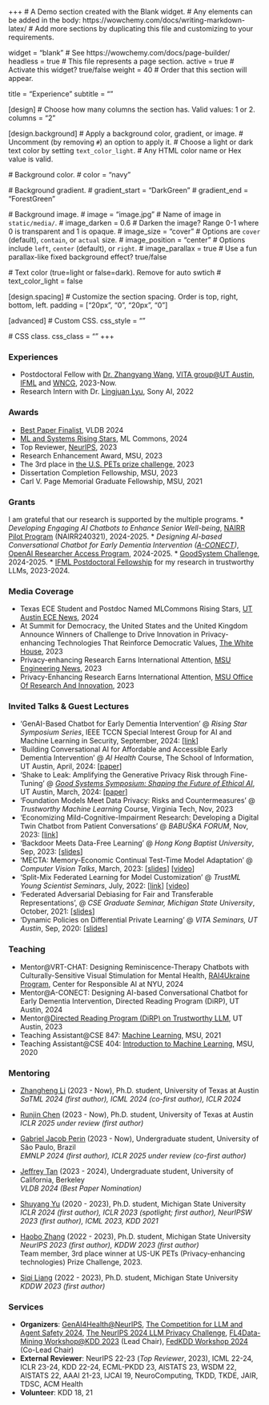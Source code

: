 +++
# A Demo section created with the Blank widget.
# Any elements can be added in the body: https://wowchemy.com/docs/writing-markdown-latex/
# Add more sections by duplicating this file and customizing to your requirements.

widget = "blank"  # See https://wowchemy.com/docs/page-builder/
headless = true  # This file represents a page section.
active = true  # Activate this widget? true/false
weight = 40  # Order that this section will appear.

title = "Experience"
subtitle = ""

[design]
  # Choose how many columns the section has. Valid values: 1 or 2.
  columns = "2"

[design.background]
  # Apply a background color, gradient, or image.
  #   Uncomment (by removing `#`) an option to apply it.
  #   Choose a light or dark text color by setting `text_color_light`.
  #   Any HTML color name or Hex value is valid.

  # Background color.
  # color = "navy"
  
  # Background gradient.
  # gradient_start = "DarkGreen"
  # gradient_end = "ForestGreen"
  
  # Background image.
  # image = "image.jpg"  # Name of image in `static/media/`.
  # image_darken = 0.6  # Darken the image? Range 0-1 where 0 is transparent and 1 is opaque.
  # image_size = "cover"  #  Options are `cover` (default), `contain`, or `actual` size.
  # image_position = "center"  # Options include `left`, `center` (default), or `right`.
  # image_parallax = true  # Use a fun parallax-like fixed background effect? true/false
  
  # Text color (true=light or false=dark). Remove for auto swtich
  # text_color_light = false

[design.spacing]
  # Customize the section spacing. Order is top, right, bottom, left.
  padding = ["20px", "0", "20px", "0"]

[advanced]
 # Custom CSS. 
 css_style = ""
 
 # CSS class.
 css_class = ""
+++

### Experiences

* Postdoctoral Fellow with [Dr. Zhangyang Wang](https://vita-group.github.io/), [VITA group@UT Austin](https://vita-group.github.io/), [IFML](https://www.ifml.institute/) and [WNCG](https://www.ece.utexas.edu/research/groups/wireless-networking-and-communications-group-wncg), 2023-Now.
* Research Intern with Dr. [Lingjuan Lyu](https://sites.google.com/view/lingjuan-lyu/home), Sony AI, 2022

### Awards

* [Best Paper Finalist](https://llm-pbe.github.io/home), VLDB 2024
* [ML and Systems Rising Stars](https://mlcommons.org/2024/06/2024-mlc-rising-stars/), ML Commons, 2024
* Top Reviewer, [NeurIPS](https://neurips.cc/Conferences/2023/ProgramCommittee#top-reivewers), 2023
* Research Enhancement Award, MSU, 2023
* The 3rd place in [the U.S. PETs prize challenge](https://drivendata.co/blog/federated-learning-pets-prize-winners-phases-2-3), 2023
* Dissertation Completion Fellowship, MSU, 2023
* Carl V. Page Memorial Graduate Fellowship, MSU, 2021
<!-- * Student Travel Award, KDD, 2018 -->
<!-- * Outstanding Freshman Scholarship, USTC, 2015 -->

### Grants

I am grateful that our research is supported by the multiple programs.
* <i>Developing Engaging AI Chatbots to Enhance Senior Well-being</i>, [NAIRR Pilot Program](https://nairrpilot.org/opportunities/allocations) (NAIRR240321), 2024-2025.
* <i>Designing AI-based Conversational Chatbot for Early Dementia Intervention ([A-CONECT](https://a-conect.github.io/))</i>, [OpenAI Researcher Access Program](https://openai.com/form/researcher-access-program/), 2024-2025.
* [GoodSystem Challenge](https://ifml.institute/events), 2024-2025.
* [IFML Postdoctoral Fellowship](https://ifml.institute/events) for my research in trustworthy LLMs, 2023-2024.

### Media Coverage

* Texas ECE Student and Postdoc Named MLCommons Rising Stars, [UT Austin ECE News](https://www.ece.utexas.edu/news/texas-ece-student-and-postdoc-named-mlcommons-rising-stars), 2024
* At Summit for Democracy, the United States and the United Kingdom Announce Winners of Challenge to Drive Innovation in Privacy-enhancing Technologies That Reinforce Democratic Values, [The White House](https://www.whitehouse.gov/ostp/news-updates/2023/03/31/us-uk-annouce-winners-innovation-pets-democratic-values/), 2023
* Privacy-enhancing Research Earns International Attention, [MSU Engineering News](https://engineering.msu.edu/news-events/news/2023/04/04/privacy-enhancing-research-earns-international-attention), 2023
* Privacy-Enhancing Research Earns International Attention, [MSU Office Of Research And Innovation](https://research.msu.edu/news/privacy-enhancing-research-earns-international-attention), 2023

### Invited Talks & Guest Lectures

* 'GenAI-Based Chatbot for Early Dementia Intervention' @ *Rising Star Symposium Series*, IEEE TCCN Special Interest Group for AI and Machine Learning in Security, September, 2024: [[link](https://sites.google.com/view/ieee-comsoc-tccn-sig-aiml-sec/rising-star-symposium)]
* 'Building Conversational AI for Affordable and Accessible Early Dementia Intervention' @ *AI Health* Course, The School of Information, UT Austin, April, 2024: [[paper](/publication/2024_a_conect)]
* 'Shake to Leak: Amplifying the Generative Privacy Risk through Fine-Tuning' @ *[Good Systems Symposium: Shaping the Future of Ethical AI](https://gssymposium2024.splashthat.com/)*, UT Austin, March, 2024: [[paper](/publication/2023finetune_privacy)]
* 'Foundation Models Meet Data Privacy: Risks and Countermeasures' @ *Trustworthy Machine Learning* Course, Virginia Tech, Nov, 2023
* 'Economizing Mild-Cognitive-Impairment Research: Developing a Digital Twin Chatbot from Patient Conversations' @ *BABUŠKA FORUM*, Nov, 2023: [[link](https://oden.utexas.edu/news-and-events/events/1852---Junyuan%20Hong/)]
* 'Backdoor Meets Data-Free Learning' @ *Hong Kong Baptist University*, Sep, 2023: [[slides](files/HK_TMLR_Group_Backdoor_Talk.pdf)]
* 'MECTA: Memory-Economic Continual Test-Time Model Adaptation' @ *Computer Vision Talks*, March, 2023: [[slides](files/mecta_CVT.pdf)] [[video](https://www.youtube.com/watch?v=sdp6oZtxW4c)]
* 'Split-Mix Federated Learning for Model Customization' @ *TrustML Young Scientist Seminars*, July, 2022: [[link](https://trustmlresearch.github.io/seminar-talks/index_junyuan_hong.html)] [[video](https://www.youtube.com/watch?v=VA2XsCA6k9s)]
* 'Federated Adversarial Debiasing for Fair and Transferable Representations', @ *CSE Graduate Seminar, Michigan State University*, October, 2021: [[slides](files/MSU_seminar_102021.pdf)]
* 'Dynamic Policies on Differential Private Learning' @ *VITA Seminars, UT Austin*, Sep, 2020: [[slides](files/Dynamic%20Policies%20on%20DP%20learning.pdf)]

### Teaching

* Mentor@VRT-CHAT: Designing Reminiscence-Therapy Chatbots with Culturally-Sensitive Visual Stimulation for Mental Health, [RAI4Ukraine Program](https://airesponsibly.net/RAIforUkraine/), Center for Responsible AI at NYU, 2024
* Mentor@A-CONECT: Designing AI-based Conversational Chatbot for Early Dementia Intervention, Directed Reading Program (DiRP), UT Austin, 2024
* Mentor@[Directed Reading Program (DiRP) on Trustworthy LLM](/project/dirp-trust-llm/), UT Austin, 2023
* Teaching Assistant@CSE 847: [Machine Learning](https://msu-ml.github.io/), MSU, 2021
* Teaching Assistant@CSE 404: [Introduction to Machine Learning](https://msu-ml.github.io/), MSU, 2020

### Mentoring

<!-- Co-mentored with my advisor:
* Zhangheng Li, PhD student at UTAustin, GenAI Privacy ([SaTML'24](publication/2023finetune_privacy/))
* Haobo Zhang, PhD student at MSU, DL Privacy ([NeurIPS'23](publication/2023neurips_i2f/))
* Shuyang Yu, PhD student at MSU, AI Security ([ICLR'24](publication/2023one_image_watermark/), [ICML'23](publication/datafree_backdoor2023icml/), [ICLR'23 Spotlight](publication/foster2023/)) -->

- [Zhangheng Li](https://scholar.google.com/citations?user=NZCLqZMAAAAJ&hl=zh-CN) (2023 - Now), Ph.D. student, University of Texas at Austin  
  _SaTML 2024 (first author), ICML 2024 (co-first author), ICLR 2024_

- [Runjin Chen](https://chenrunjin.github.io/) (2023 - Now), Ph.D. student, University of Texas at Austin  
  _ICLR 2025 under review (first author)_

- [Gabriel Jacob Perin](https://scholar.google.com/citations?user=Ihn-OugAAAAJ&hl=en) (2023 - Now), Undergraduate student, University of São Paulo, Brazil  
  _EMNLP 2024 (first author), ICLR 2025 under review (co-first author)_

- [Jeffrey Tan](https://www.linkedin.com/in/tanjeffreyz/) (2023 - 2024), Undergraduate student, University of California, Berkeley  
  _VLDB 2024 (Best Paper Nomination)_

- [Shuyang Yu](https://scholar.google.com.hk/citations?user=ftBPf3oAAAAJ&hl=en) (2020 - 2023), Ph.D. student, Michigan State University  
  _ICLR 2024 (first author), ICLR 2023 (spotlight; first author), NeurIPSW 2023 (first author), ICML 2023, KDD 2021_

- [Haobo Zhang](https://scholar.google.com/citations?user=uiNEZZQAAAAJ&hl=en) (2022 - 2023), Ph.D. student, Michigan State University  
  _NeurIPS 2023 (first author), KDDW 2023 (first author)_  
  Team member, 3rd place winner at US-UK PETs (Privacy-enhancing technologies) Prize Challenge, 2023.

- [Siqi Liang](https://agentds.github.io/) (2022 - 2023), Ph.D. student, Michigan State University  
  _KDDW 2023 (first author)_

### Services

* **Organizers**: [GenAI4Health@NeurIPS](https://genai4health.github.io/), [The Competition for LLM and Agent Safety 2024](https://www.llmagentsafetycomp24.com/), [The NeurIPS 2024 LLM Privacy Challenge](https://llm-pc.github.io/), [FL4Data-Mining Workshop@KDD 2023](https://fl4data-mining.github.io/) (Lead Chair), [FedKDD Workshop 2024](https://fedkdd.github.io/) (Co-Lead Chair)
* **External Reviewer**: NeurIPS 22-23 (*Top Reviewer*, 2023), ICML 22-24, ICLR 23-24, KDD 22-24, ECML-PKDD 23, AISTATS 23, WSDM 22, AISTATS 22, AAAI 21-23, IJCAI 19, NeuroComputing, TKDD, TKDE, JAIR, TDSC, ACM Health
* **Volunteer**: KDD 18, 21
